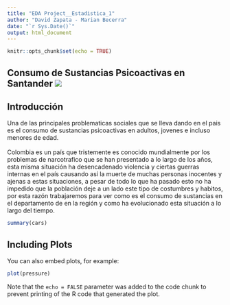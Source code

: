 ```yaml
---
title: "EDA Project__Estadistica_1"
author: "David Zapata - Marian Becerra"
date: "`r Sys.Date()`"
output: html_document
---
```


```r
knitr::opts_chunk$set(echo = TRUE)
```

## Consumo de Sustancias Psicoactivas en Santander ![](images/SUSTANCIAS-PSICOACTIVAS.jpg)

## Introducción

Una de las principales problematicas sociales que se lleva dando en el pais es el consumo de sustancias psicoactivas en adultos, jovenes e incluso menores de edad.\
\
Colombia es un país que tristemente es conocido mundialmente por los problemas de narcotrafico que se han presentado a lo largo de los años, esta misma situación ha desencadenado violencia y ciertas guerras internas en el país causando así la muerte de muchas personas inocentes y ajenas a estas situaciones, a pesar de todo lo que ha pasado esto no ha impedido que la población deje a un lado este tipo de costumbres y habitos, por esta razón trabajaremos para ver como es el consumo de sustancias en el departamento de en la región y como ha evolucionado esta situación a lo largo del tiempo.

```r
summary(cars)
```

## Including Plots

You can also embed plots, for example:

```r
plot(pressure)
```

Note that the `echo = FALSE` parameter was added to the code chunk to prevent printing of the R code that generated the plot.
